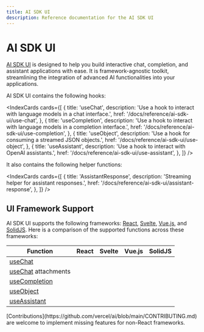 ```yaml
---
title: AI SDK UI
description: Reference documentation for the AI SDK UI
---
```


# AI SDK UI

[AI SDK UI](/docs/ai-sdk-ui) is designed to help you build interactive chat, completion, and assistant applications with ease.
It is framework-agnostic toolkit, streamlining the integration of advanced AI functionalities into your applications.

AI SDK UI contains the following hooks:

<IndexCards
  cards={[
    {
      title: 'useChat',
      description:
        'Use a hook to interact with language models in a chat interface.',
      href: '/docs/reference/ai-sdk-ui/use-chat',
    },
    {
      title: 'useCompletion',
      description:
        'Use a hook to interact with language models in a completion interface.',
      href: '/docs/reference/ai-sdk-ui/use-completion',
    },
    {
      title: 'useObject',
      description: 'Use a hook for consuming a streamed JSON objects.',
      href: '/docs/reference/ai-sdk-ui/use-object',
    },
    {
      title: 'useAssistant',
      description: 'Use a hook to interact with OpenAI assistants.',
      href: '/docs/reference/ai-sdk-ui/use-assistant',
    },
  ]}
/>

It also contains the following helper functions:

<IndexCards
  cards={[
    {
      title: 'AssistantResponse',
      description: 'Streaming helper for assistant responses.',
      href: '/docs/reference/ai-sdk-ui/assistant-response',
    },
  ]}
/>

## UI Framework Support

AI SDK UI supports the following frameworks: [React](https://react.dev/), [Svelte](https://svelte.dev/), [Vue.js](https://vuejs.org/), and [SolidJS](https://www.solidjs.com/).
Here is a comparison of the supported functions across these frameworks:

| Function                                                  | React               | Svelte              | Vue.js              | SolidJS             |
| --------------------------------------------------------- | ------------------- | ------------------- | ------------------- | ------------------- |
| [useChat](/docs/reference/ai-sdk-ui/use-chat)             | <Check size={18} /> | <Check size={18} /> | <Check size={18} /> | <Check size={18} /> |
| [useChat](/docs/reference/ai-sdk-ui/use-chat) attachments | <Check size={18} /> | <Cross size={18} /> | <Cross size={18} /> | <Cross size={18} /> |
| [useCompletion](/docs/reference/ai-sdk-ui/use-completion) | <Check size={18} /> | <Check size={18} /> | <Check size={18} /> | <Check size={18} /> |
| [useObject](/docs/reference/ai-sdk-ui/use-object)         | <Check size={18} /> | <Cross size={18} /> | <Cross size={18} /> | <Cross size={18} /> |
| [useAssistant](/docs/reference/ai-sdk-ui/use-assistant)   | <Check size={18} /> | <Check size={18} /> | <Check size={18} /> | <Cross size={18} /> |

<Note>
  [Contributions](https://github.com/vercel/ai/blob/main/CONTRIBUTING.md) are
  welcome to implement missing features for non-React frameworks.
</Note>

